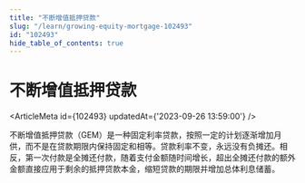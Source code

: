 ```yaml
---
title: "不断增值抵押贷款"
slug: "/learn/growing-equity-mortgage-102493"
id: "102493"
hide_table_of_contents: true
---
```



# 不断增值抵押贷款

<ArticleMeta id={102493} updatedAt={'2023-09-26 13:59:00'} />
<div className='border-solid border-b border-t-0 my-4 border-[var(--ifm-color-gray-300)]' />

不断增值抵押贷款（GEM）是一种固定利率贷款，按照一定的计划逐渐增加月供，而不是在贷款期限内保持固定和相等。贷款利率不变，永远没有负摊还。相反，第一次付款是全摊还付款，随着支付金额随时间增长，超出全摊还付款的额外金额直接应用于剩余的抵押贷款本金，缩短贷款的期限并增加总体利息储蓄。
